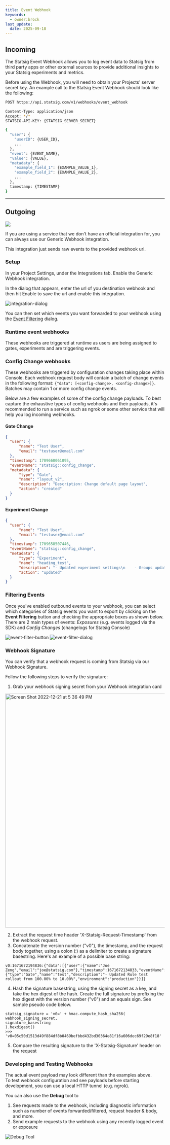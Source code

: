 ```yaml
---
title: Event Webhook
keywords:
  - owner:brock
last_update:
  date: 2025-09-18
---
```



## Incoming

The Statsig Event Webhook allows you to log event data to Statsig from third party apps or other external sources to provide additional insights to your Statsig experiments and metrics.

Before using the Webhook, you will need to obtain your Projects' server secret key. An example call to the Statsig Event Webhook should look like the following:

```bash title="HTTP"
POST https://api.statsig.com/v1/webhooks/event_webhook
```

```bash title="Headers"
Content-Type: application/json
Accept: */*
STATSIG-API-KEY: {STATSIG_SERVER_SECRET}
```

```bash title="JSON Body"
{
  "user": {
    "userID": {USER_ID},
    ...
  },
  "event": {EVENT_NAME},
  "value": {VALUE},
  "metadata": {
    "example_field_1": {EXAMPLE_VALUE_1},
    "example_field_2": {EXAMPLE_VALUE_2},
    ...
  },
  timestamp: {TIMESTAMP}
}
```

<div style={{ paddingBottom: "32px" }}></div>

---

## Outgoing

<div
  style={{ display: "flex", justifyContent: "center", marginBottom: "16px" }}
>
  <img src="https://user-images.githubusercontent.com/95646168/162286552-c257a736-4050-4d0a-8223-67097c731c0b.png" />
</div>

If you are using a service that we don't have an official integration for, you can always use our Generic Webhook integration.

This integration just sends raw events to the provided webhook url.

### Setup

In your Project Settings, under the Integrations tab. Enable the Generic Webhook integration.

In the dialog that appears, enter the url of you destination webhook and then hit Enable to save the url and enable this integration.

<Frame>
  <img src="https://user-images.githubusercontent.com/95646168/162327234-c9a683af-3c36-4da9-a66d-d16bf0ad09bc.png" alt="integration-dialog" />
</Frame>

You can then set which events you want forwarded to your webhook using the [Event Filtering](#filtering-events) dialog.

### Runtime event webhooks

These webhooks are triggered at runtime as users are being assigned to gates, experiments and are triggering events.

<EventFormats />

<a name="event-filtering-dialog"></a>

### Config Change webhooks

These webhooks are triggered by configuration changes taking place within Console. Each webhook request body will contain a batch of change events in the following format: `{"data": [<config-change>, <config-change>]}`. Batches may contain 1 or more config change events.

Below are a few examples of some of the config change payloads. To best capture the exhaustive types of config webhooks and their payloads, it's recommended to run a service such as ngrok or some other service that will help you log incoming webhooks.

#### Gate Change

```json
{
  "user": {
      "name": "Test User",
      "email": "testuser@email.com"
  },
  "timestamp": 1709660061095,
  "eventName": "statsig::config_change",
  "metadata": {
      "type": "Gate",
      "name": "layout_v2",
      "description": "Description: Change default page layout",
      "action": "created"
  }
}
```

#### Experiment Change

```json
{
  "user": {
      "name": "Test User",
      "email": "testuser@email.com"
  },
  "timestamp": 1709658507446,
  "eventName": "statsig::config_change",
  "metadata": {
      "type": "Experiment",
      "name": "heading_test",
      "description": "- Updated experiment settings\n    - Groups updated: control, test\n    - Parameters added: heading\n    - Parameters updated: directives",
      "action": "updated"
  }
}
```

### Filtering Events

Once you've enabled outbound events to your webhook, you can select which categories of Statsig events you want to export by clicking on the **Event Filtering** button and checking the appropriate boxes as shown below.
There are 2 main types of events: *Exposures* (e.g. events logged via the SDK) and *Config Changes* (changelogs for Statsig Console)

<Frame>
  <img src="https://user-images.githubusercontent.com/95646168/162329973-6f229186-1126-4824-9e29-1ff029f6553e.png" alt="event-filter-button" />
</Frame>

<Frame>
  <img src="https://user-images.githubusercontent.com/95646168/162329983-169703fc-c838-40a2-81dc-dd3c83886d00.png" alt="event-filter-dialog" />
</Frame>

### Webhook Signature

You can verify that a webhook request is coming from Statsig via our Webhook Signature. 

Follow the following steps to verify the signature:

1. Grab your webhook signing secret from your Webhook integration card

<img width="738" alt="Screen Shot 2022-12-21 at 5 36 49 PM" src="https://user-images.githubusercontent.com/87334575/209035738-bbbc0944-b428-4454-bf19-8845892c2044.png"></img>

2. Extract the request time header 'X-Statsig-Request-Timestamp' from the webhook request.
3. Concatenate the version number ("v0"), the timestamp, and the request body together, using a colon (:) as a delimiter to create a signature basestring. Here's an example of a possible base string:

```
v0:1671672194836:{"data":[{"user":{"name":"Joe Zeng","email":"joe@statsig.com"},"timestamp":1671672134833,"eventName":"statsig::config_change","metadata":{"type":"Gate","name":"test","description":"- Updated Rule test rollout from 100.00% to 10.00%","environment":"production"}}]}
```

4. Hash the signature basestring, using the signing secret as a key, and take the hex digest of the hash. Create the full signature by prefixing the hex digest with the version number ("v0") and an equals sign. See sample pseudo code below.

```
statsig_signature = 'v0=' + hmac.compute_hash_sha256(
webhook_signing_secret,
signature_basestring
).hexdigest()
>>> 'v0=05c50d1513d49f884df8b0469befbbd432bd30364e81f16a606dec69f29e8f18'
```

5. Compare the resulting signature to the 'X-Statsig-Signature' header on the request

### Developing and Testing Webhooks
<Info>
The actual event payload may look different than the examples above. <br />
To test webhook configuration and see payloads before starting development, you can use a local HTTP tunnel (e.g. ngrok).
</Info>

You can also use the **Debug** tool to
1. See requests made to the webhook, including diagnostic information such as number of events forwarded/filtered, request header & body, and more.
2. Send example requests to the webhook using any recently logged event or exposure

<Frame>
  <img src="https://graphite-user-uploaded-assets-prod.s3.amazonaws.com/ak7zkUsSoHh2VQAhtjtL/5e14e128-1fd4-46f9-8543-364f9b9819bb.png" alt="Debug Tool" />
</Frame>